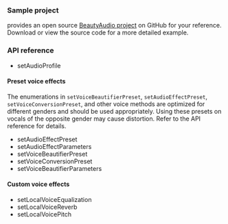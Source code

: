 
<PlatformWrapper platform="windows">

### Sample project

<Vg k="COMPANY" /> provides an open source [BeautyAudio project](https://github.com/AgoraIO/API-Examples/tree/main/windows/APIExample/APIExample/Advanced/BeautyAudio) on GitHub for your reference. Download or view the source code for a more detailed example.

### API reference

* <Link to="{{Global.API_REF_CPP_ROOT}}/class_irtcengine.html#api_irtcengine_setaudioprofile2">setAudioProfile</Link>

#### Preset voice effects

The enumerations in `setVoiceBeautifierPreset`, `setAudioEffectPreset`, `setVoiceConversionPreset`, and other voice methods are optimized for different genders and should be used appropriately. Using these presets on vocals of the opposite gender may cause distortion. Refer to the API reference for details.


* <Link to="{{Global.API_REF_CPP_ROOT}}/class_irtcengine.html#api_irtcengine_setaudioeffectpreset">setAudioEffectPreset</Link>

* <Link to="{{Global.API_REF_CPP_ROOT}}/class_irtcengine.html#api_irtcengine_setaudioeffectparameters">setAudioEffectParameters</Link>

* <Link to="{{Global.API_REF_CPP_ROOT}}/class_irtcengine.html#api_irtcengine_setvoicebeautifierpreset">setVoiceBeautifierPreset</Link>

* <Link to="{{Global.API_REF_CPP_ROOT}}/class_irtcengine.html#api_irtcengine_setvoiceconversionpreset">setVoiceConversionPreset</Link>

* <Link to="{{Global.API_REF_CPP_ROOT}}/class_irtcengine.html#api_irtcengine_setvoicebeautifierparameters">setVoiceBeautifierParameters</Link>

#### Custom voice effects

* <Link to="{{Global.API_REF_CPP_ROOT}}/class_irtcengine.html#api_irtcengine_setlocalvoiceequalization">setLocalVoiceEqualization</Link>

* <Link to="{{Global.API_REF_CPP_ROOT}}/class_irtcengine.html#api_irtcengine_setlocalvoicereverb">setLocalVoiceReverb</Link>

* <Link to="{{Global.API_REF_CPP_ROOT}}/class_irtcengine.html#api_irtcengine_setlocalvoicepitch">setLocalVoicePitch</Link>


</PlatformWrapper>